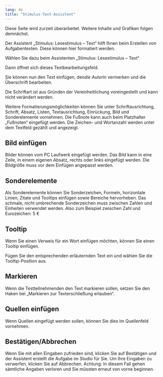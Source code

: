 ```yaml
---
lang: de
title: "Stimulus-Text-Assistent"
---
```


::: {.callout-caution}
Diese Seite wird zurzeit überarbeitet. Weitere Inhalte und Grafiken folgen demnächst.
:::

Der Assistent „Stimulus: Lesestimulus – Text“ hilft Ihnen beim Erstellen von Aufgabentexten. Diese können hier formatiert werden. 

Wählen Sie dazu beim Assistenten „Stimulus: Lesestimulus – Text“

Dann öffnet sich dieses Textbearbeitungsfeld. 

Sie können nun den Text einfügen, den*die Autor*in vermerken und die Überschrift bearbeiten. 

::: {.callout-tip}

Die Schriftart ist aus Gründen der Vereinheitlichung voreingestellt und kann nicht verändert werden. 
:::

Weitere Formatierungsmöglichkeiten können Sie unter Schriftausrichtung, Schrift, Absatz, Listen, Textausrichtung, Einrückung, Bild und Sonderelemente vornehmen. 
Die Fußnote kann auch beim Platzhalter „Fußnoten“ eingefügt werden. Die Zeichen- und Wortanzahl werden unter dem Textfeld gezählt und angezeigt. 

## Bild einfügen

Bilder können vom PC Laufwerk eingefügt werden. Das Bild kann in eine Zeile, in einem eigenen Absatz, rechts oder links eingefügt werden. Die Bildgröße muss vor dem Einfügen angepasst werden. 
 
## Sonderelemente

Als Sonderelemente können Sie Sonderzeichen, Formeln, horizontale Linien, Zitate und Tooltips einfügen sowie Bereiche hervorheben. 
Das schmale, nicht umbrechende Sonderzeichen muss zwischen Zahlen und Einheiten verwendet werden. Also zum Beispiel zwischen Zahl und Eurozeichen: 5 €
 
## Tooltip

Wenn Sie einen Verweis für ein Wort einfügen möchten, können Sie einen Tooltip einfügen.  
 
Fügen Sie den entsprechenden erläuternden Text ein und wählen Sie die Tooltip-Position aus. 
 
## Markieren

Wenn die Testteilnehmenden den Text markieren sollen, setzen Sie den Haken bei „Markieren zur Texterschließung erlauben“.
 
## Quellen einfügen

Wenn Quellen eingefügt werden sollen, können Sie dies im Quellenfeld vornehmen. 
 
## Bestätigen/Abbrechen

Wenn Sie mit allen Eingaben zufrieden sind, klicken Sie auf Bestätigen und der Assistent erstellt die Aufgabe im Studio für Sie. Um Ihre Eingaben zu verwerfen, klicken Sie auf Abbrechen. Achtung: In diesem Fall gehen sämtliche Angaben verloren und Sie müssten erneut von vorne beginnen.
